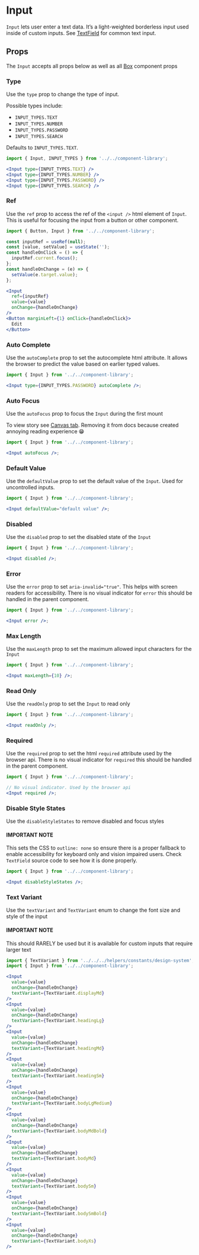 

# Input

`Input` lets user enter a text data. It’s a light-weighted borderless input used inside of custom inputs. See [TextField](/docs/components-componentlibrary-textfield--default-story#textfield) for common text input.

<Canvas>
  <Story id="components-componentlibrary-input--default-story" />
</Canvas>

## Props

The `Input` accepts all props below as well as all [Box](/docs/components-ui-box--default-story#props) component props

<ArgsTable of={Input} />

### Type

Use the `type` prop to change the type of input.

Possible types include:

- `INPUT_TYPES.TEXT`
- `INPUT_TYPES.NUMBER`
- `INPUT_TYPES.PASSWORD`
- `INPUT_TYPES.SEARCH`

Defaults to `INPUT_TYPES.TEXT`.

<Canvas>
  <Story id="components-componentlibrary-input--type" />
</Canvas>

```jsx
import { Input, INPUT_TYPES } from '../../component-library';

<Input type={INPUT_TYPES.TEXT} />
<Input type={INPUT_TYPES.NUMBER} />
<Input type={INPUT_TYPES.PASSWORD} />
<Input type={INPUT_TYPES.SEARCH} />
```

### Ref

Use the `ref` prop to access the ref of the `<input />` html element of `Input`. This is useful for focusing the input from a button or other component.

<Canvas>
  <Story id="components-componentlibrary-input--ref" />
</Canvas>

```jsx
import { Button, Input } from '../../component-library';

const inputRef = useRef(null);
const [value, setValue] = useState('');
const handleOnClick = () => {
  inputRef.current.focus();
};
const handleOnChange = (e) => {
  setValue(e.target.value);
};

<Input
  ref={inputRef}
  value={value}
  onChange={handleOnChange}
/>
<Button marginLeft={1} onClick={handleOnClick}>
  Edit
</Button>
```

### Auto Complete

Use the `autoComplete` prop to set the autocomplete html attribute. It allows the browser to predict the value based on earlier typed values.

<Canvas>
  <Story id="components-componentlibrary-input--auto-complete" />
</Canvas>

```jsx
import { Input } from '../../component-library';

<Input type={INPUT_TYPES.PASSWORD} autoComplete />;
```

### Auto Focus

Use the `autoFocus` prop to focus the `Input` during the first mount

To view story see [Canvas tab](/story/components-componentlibrary-input--auto-focus). Removing it from docs because created annoying reading experience 😁

```jsx
import { Input } from '../../component-library';

<Input autoFocus />;
```

### Default Value

Use the `defaultValue` prop to set the default value of the `Input`. Used for uncontrolled inputs.

<Canvas>
  <Story id="components-componentlibrary-input--default-value" />
</Canvas>

```jsx
import { Input } from '../../component-library';

<Input defaultValue="default value" />;
```

### Disabled

Use the `disabled` prop to set the disabled state of the `Input`

<Canvas>
  <Story id="components-componentlibrary-input--disabled" />
</Canvas>

```jsx
import { Input } from '../../component-library';

<Input disabled />;
```

### Error

Use the `error` prop to set `aria-invalid="true"`. This helps with screen readers for accessibility. There is no visual indicator for `error` this should be handled in the parent component.

<Canvas>
  <Story id="components-componentlibrary-input--error-story" />
</Canvas>

```jsx
import { Input } from '../../component-library';

<Input error />;
```

### Max Length

Use the `maxLength` prop to set the maximum allowed input characters for the `Input`

<Canvas>
  <Story id="components-componentlibrary-input--max-length" />
</Canvas>

```jsx
import { Input } from '../../component-library';

<Input maxLength={10} />;
```

### Read Only

Use the `readOnly` prop to set the `Input` to read only

<Canvas>
  <Story id="components-componentlibrary-input--read-only" />
</Canvas>

```jsx
import { Input } from '../../component-library';

<Input readOnly />;
```

### Required

Use the `required` prop to set the html `required` attribute used by the browser api. There is no visual indicator for `required` this should be handled in the parent component.

<Canvas>
  <Story id="components-componentlibrary-input--required" />
</Canvas>

```jsx
import { Input } from '../../component-library';

// No visual indicator. Used by the browser api
<Input required />;
```

### Disable Style States

Use the `disableStyleStates` to remove disabled and focus styles

#### IMPORTANT NOTE

This sets the CSS to `outline: none` so ensure there is a proper fallback to enable accessibility for keyboard only and vision impaired users. Check `TextField` source code to see how it is done properly.

<Canvas>
  <Story id="components-componentlibrary-input--disable-state-styles" />
</Canvas>

```jsx
import { Input } from '../../component-library';

<Input disableStyleStates />;
```

### Text Variant

Use the `textVariant` and `TextVariant` enum to change the font size and style of the input

#### IMPORTANT NOTE

This should RARELY be used but it is available for custom inputs that require larger text

<Canvas>
  <Story id="components-componentlibrary-input--text-variant-story" />
</Canvas>

```jsx
import { TextVariant } from '../../../helpers/constants/design-system';
import { Input } from '../../component-library';

<Input
  value={value}
  onChange={handleOnChange}
  textVariant={TextVariant.displayMd}
/>
<Input
  value={value}
  onChange={handleOnChange}
  textVariant={TextVariant.headingLg}
/>
<Input
  value={value}
  onChange={handleOnChange}
  textVariant={TextVariant.headingMd}
/>
<Input
  value={value}
  onChange={handleOnChange}
  textVariant={TextVariant.headingSm}
/>
<Input
  value={value}
  onChange={handleOnChange}
  textVariant={TextVariant.bodyLgMedium}
/>
<Input
  value={value}
  onChange={handleOnChange}
  textVariant={TextVariant.bodyMdBold}
/>
<Input
  value={value}
  onChange={handleOnChange}
  textVariant={TextVariant.bodyMd}
/>
<Input
  value={value}
  onChange={handleOnChange}
  textVariant={TextVariant.bodySm}
/>
<Input
  value={value}
  onChange={handleOnChange}
  textVariant={TextVariant.bodySmBold}
/>
<Input
  value={value}
  onChange={handleOnChange}
  textVariant={TextVariant.bodyXs}
/>
```
